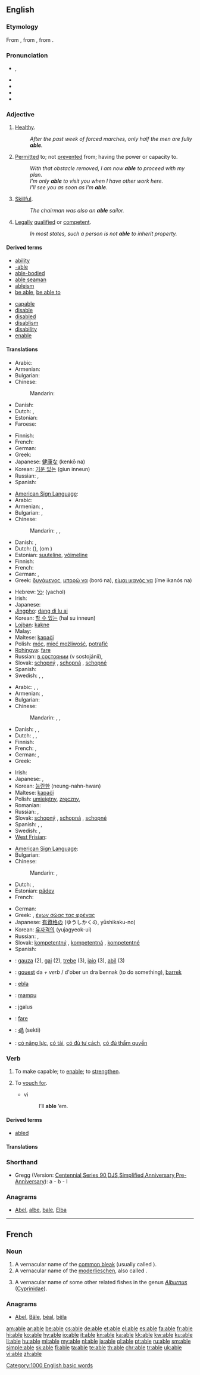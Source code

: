 {{also|-able}}
==English==
{{wikipedia|dab=able}}

{{rank|care|war|short|391|able|five|need|met}}

===Etymology===
From {{etyl|fro|en}} {{term|habile|lang=fro}}, from {{etyl|la|en}} {{term|habilis|lang=la}}, from {{term|habeo|habeō|have, hold|lang=la}}.

===Pronunciation===
* {{IPA|/ˈeɪ.bl̩/|/ˈeɪ.bəl/}}, {{SAMPA|1=/eIbl=/|2=/eIb@l/}}
* {{audio|en-us-able.ogg|Audio (US)}}
* {{rhymes|eɪbəl}}
* {{hyphenation|a|ble}}
* {{homophones|Abel}}

===Adjective===
{{en-adj|abl|er}}

# {{dated}} [[healthy|Healthy]].
#: ''After the past week of forced marches, only half the men are fully '''able'''.''
# [[permit|Permit]]ted to; not [[prevent]]ed from; having the power or capacity to.
#: ''With that obstacle removed, I am now '''able''' to proceed with my plan.''
#: ''I’m only '''able''' to visit you when I have other work here.''
#: ''I’ll see you as soon as I’m '''able'''.''
# [[skillful|Skillful]].
#: ''The chairman was also an '''able''' sailor.''
# {{legal}} [[legal|Legally]] [[qualify|qualified]] or [[competent]].
#: ''In most states, such a person is not '''able''' to inherit property.''

====Derived terms====
{{rel-top|terms derived from ''able (adjective)''}}
* [[ability]]
* [[-able]]
* [[able-bodied]]
* [[able seaman]]
* [[ableism]]
* [[be able]], [[be able to]]
{{rel-mid}}
* [[capable]]
* [[disable]]
* [[disabled]]
* [[disablism]]
* [[disability]]
* [[enable]]
{{rel-bottom}}

====Translations====
{{trans-top|healthy}}
* Arabic: {{t|ar|صحي|tr=SiHHiy}}
* Armenian: {{t-|hy|պիտանի|tr=pitani}}
* Bulgarian: {{t+|bg|здрав}}
* Chinese:
*: Mandarin: {{t-|cmn|健康|tr=jiànkāng|sc=Hani}}
* Danish: {{t-|da|sund}}
* Dutch: {{t+|nl|gezond}}, {{t-|nl|abel}} {{i|archaic}}
* Estonian: {{t-|et|terve}}
* Faroese: {{t-|fo|frískur|xs=Faroese}}
{{trans-mid}}
* Finnish: {{t+|fi|terve}}
* French: {{t+|fr|sain}}
* German: {{t+|de|gesund}}
* Greek: {{t+|el|ικανός|tr=ikanós}}
* Japanese: [[健康な]] (kenkō na)
* Korean: [[기운 있는]] (giun inneun)
* Russian: {{t+|ru|крепкий|tr=krépkij}},  {{t+|ru|здоровый|tr=zdoróvyj}}
* Spanish: {{t+|es|sano}}
{{trans-bottom}}

{{trans-top|permitted to}}
* [[American Sign Language]]: {{tø|ase|A@Sternumhigh-PalmDown-A@Sternumhigh-PalmDown A@Chesthigh-PalmDown-A@Chesthigh-PalmDown}}
* Arabic: {{t-|ar|قادر|tr=qaadir}}
* Armenian: {{t|hy|ունակ|tr=unak}},  {{t-|hy|կարող|tr=karoġ}}
* Bulgarian: {{t+|bg|компетентен}},  {{t|bg|позволен, в състояние да}}
* Chinese:
*: Mandarin: {{t-|cmn|能|tr=néng|sc=Hani}}, {{t-|cmn|會|sc=Hani}}, {{t-|cmn|会|tr=huì|sc=Hani}}
* Danish: {{t|da|i stand til}}, {{t|da|have mulighed for}}
* Dutch: {{t|nl|in staat}} ({{t+|nl|om}}), {{t+|nl|de}} {{t+|nl|mogelijkheid}} {{t+|nl|hebben}} (om {{t+|nl|te}})
* Estonian: [[suuteline]], [[võimeline]]
* Finnish: {{t-|fi|kykenevä}}
* French: {{t+|fr|capable}}
* German: {{t+|de|imstande}}, {{t+|de|fähig}}
* Greek: [[δυνάμενος]], [[μπορώ να]] (boró na), [[είμαι ικανός να]] (íme ikanós na)
{{trans-mid}}
* Hebrew: [[יָכֹל]] (yachol)
* Irish: {{t-|ga|ábalta|xs=Irish}}
* Japanese: {{t+|ja|できる|tr=dekiru}}
* [[Jingpho]]: [[dang di lu ai]]
* Korean: [[할 수 있는]] (hal su inneun)
* [[Lojban]]: [[kakne]]
* Malay: {{t-|ms|dapat|xs=Malay}}
* Maltese: [[kapaċi]]
* Polish: [[móc]], [[mieć możliwość]], [[potrafić]]
* [[Rohingya]]: [[fare]]
* Russian: [[состояние|в состоянии]] (v sostojánii),  {{t+|ru|способный|tr=sposóbnyj}}
* Slovak: [[schopný]] {{m}}, [[schopná]] {{f}}, [[schopné]] {{n}}
* Spanish: {{t-|es|capaz}}
* Swedish: {{t|sv|kapabel}}, {{t|sv|i stånd att}}, {{t|sv|ha möjlighet att}}
{{trans-bottom}}

{{trans-top|skillful}}
* Arabic: {{t-|ar|قادر|tr=qaadir}},  {{t-|ar|قدير|tr=qadiir}}, {{t|ar|بارع|tr=baari`}}
* Armenian: {{t|hy|ընդունակ|tr=ëndunak}},  {{t-|hy|ճարտար|tr=č̣artar}}
* Bulgarian: {{t|bg|способен, умел, годен}}
* Chinese:
*: Mandarin: {{t-|cmn|能幹|sc=Hani}},  {{t-|cmn|能干|tr=nénggàn|sc=Hani}},  {{t-|cmn|得力|tr=délì|sc=Hani}}
* Danish: {{t|da|habil}}, {{t+|da|kompetent}}, {{t|da|dygtig}}
* Dutch: {{t+|nl|competent}}, {{t+|nl|handig}}, {{t+|nl|bedreven}}
* Finnish: {{t-|fi|taitava}}
* French: {{t+|fr|capable}}, {{t+|fr|expérimenté}}
* German: {{t+|de|fähig}}, {{t+|de|tüchtig}}
* Greek: {{t+|el|ικανός|tr=ikanós}}
{{trans-mid}}
* Irish: {{t-|ga|ábalta|xs=Irish}}
* Japanese: {{t|ja|有能な|tr=yūnō-na}},  {{t|ja|腕利きな|tr=udekiki-na}}
* Korean: [[능란한]] (neung-nahn-hwan)
* Maltese: [[kapaċi]]
* Polish: [[umiejętny]], [[zręczny]],  {{t+|pl|zdolny|m}}
* Romanian: {{t+|ro|abil}}
* Russian: {{t+|ru|способный|tr=sposóbnyj}},  {{t+|ru|умелый|tr=umélyj}}
* Slovak: [[schopný]] {{m}}, [[schopná]] {{f}}, [[schopné]] {{n}}
* Spanish: {{t+|es|diestro}}, {{t-|es|hábil}}, {{t-|es|capaz}}
* Swedish: {{t+|sv|kompetent}}, {{t+|sv|skicklig}}
* [[West Frisian]]: {{t-|fy|betûft|xs=West Frisian}}
{{trans-bottom}}

{{trans-top|legally qualified}}
* [[American Sign Language]]: {{tø|ase|A@Sternumhigh-PalmDown-A@Sternumhigh-PalmDown A@Chesthigh-PalmDown-A@Chesthigh-PalmDown}}
* Bulgarian: {{t+|bg|компетентен}}
* Chinese:
*: Mandarin: {{t|cmn|有資格|sc=Hani}},  {{t|cmn|有资格|tr=yǒu zīgé|sc=Hani}}
* Dutch: {{t+|nl|competent}}, {{t+|nl|in}} {{t+|nl|aanmerking}} {{t+|nl|komen|alt=komend}}
* Estonian: [[pädev]]
* French: {{t+|fr|habilité}}
{{trans-mid}}
* German: {{t+|de|kompetent}}
* Greek: {{t|el|αρτιμελής}}, [[έχων σώας τας φρένας]]
* Japanese: [[有資格の]] (ゆうしかくの, yūshikaku-no)
* Korean: [[유자격의]] (yujagyeok-ui)
* Russian: {{t|ru|компетентный|tr=kompeténtnyj}},  {{t|ru|полноправный|tr=polnoprávnyj}}
* Slovak: [[kompetentný]] {{m}}, [[kompetentná]] {{f}}, [[kompetentné]] {{n}}
* Spanish: {{t-|es|competente}}
{{trans-bottom}}

{{checktrans-top}}
* {{ttbc|Basque}}: [[gauza]] (2), [[gai]] (2), [[trebe]] (3), [[iaio]] (3), [[abil]] (3)
* {{ttbc|Breton}}: [[gouest]] da ''+ verb'' / d'ober un dra bennak (to do something), [[barrek]]
* {{ttbc|Esperanto}}: [[ebla]]
* {{ttbc|Indonesian}}: [[mampu]]
* {{ttbc|Lithuanian}}: įgalus
* {{ttbc|Rohingya}}: [[fare]]
* {{ttbc|Telugu}}: [[శక్తి]] (sekti)
* {{ttbc|Vietnamese}}: [[có năng lực]], [[có tài]], [[có đủ tư cách]], [[có đủ thẩm quyền]]
{{trans-bottom}}

===Verb===
{{en-verb|abl|ing}}

# {{transitive|obsolete}} To make capable; to [[enable]]; to [[strengthen]].
# {{transitive|obsolete}} To [[vouch for]].
#* {{RQ:Shakespeare Lear|IV}} vi
#*: I’ll '''able''' ’em.

====Derived terms====
* [[abled]]

====Translations====
{{trans-see|enable}}
{{trans-see|vouch for}}

===Shorthand===
* Gregg (Version: [http://en.wikipedia.org/wiki/Gregg_Shorthand#Centennial_Gregg_Shorthand Centennial],[http://en.wikipedia.org/wiki/Gregg_Shorthand#Series_90_Gregg_Shorthand  Series 90],[http://en.wikipedia.org/wiki/Gregg_Shorthand#Diamond_Jubilee_Gregg_Shorthand  DJS],[http://en.wikipedia.org/wiki/Gregg_Shorthand#Simplified_Gregg_Shorthand Simplified],[http://en.wikipedia.org/wiki/Gregg_Shorthand#Anniversary_Gregg_Shorthand Anniversary],[http://en.wikipedia.org/wiki/Gregg_Shorthand#Pre-Anniversary_Gregg_Shorthand Pre-Anniversary]): a - b - l

===Anagrams===
* [[Abel#English|Abel]], [[albe#English|albe]], [[bale#English|bale]], [[Elba#English|Elba]]

[[Category:1000 English basic words]]

----

==French==

===Noun===
{{fr-noun|m}}

# A vernacular name of the [[common bleak]] (usually called {{term|ablette}}).
# A vernacular name of the [[moderlieschen]], also called {{term|able de Heckel}}.
# {{rare|lang=fr}} A vernacular name of some other related fishes in the genus ''[[Alburnus]]'' ([[Cyprinidae]]).

===Anagrams===
* [[Abel#French|Abel]], [[Bâle#French|Bâle]], [[béal#French|béal]], [[bêla#French|bêla]]

[[am:able]]
[[ar:able]]
[[be:able]]
[[cs:able]]
[[de:able]]
[[et:able]]
[[el:able]]
[[es:able]]
[[fa:able]]
[[fr:able]]
[[hi:able]]
[[ko:able]]
[[hy:able]]
[[io:able]]
[[it:able]]
[[kn:able]]
[[ka:able]]
[[kk:able]]
[[kw:able]]
[[ku:able]]
[[li:able]]
[[hu:able]]
[[ml:able]]
[[my:able]]
[[nl:able]]
[[ja:able]]
[[pl:able]]
[[pt:able]]
[[ru:able]]
[[sm:able]]
[[simple:able]]
[[sk:able]]
[[fi:able]]
[[ta:able]]
[[te:able]]
[[th:able]]
[[chr:able]]
[[tr:able]]
[[uk:able]]
[[vi:able]]
[[zh:able]]
